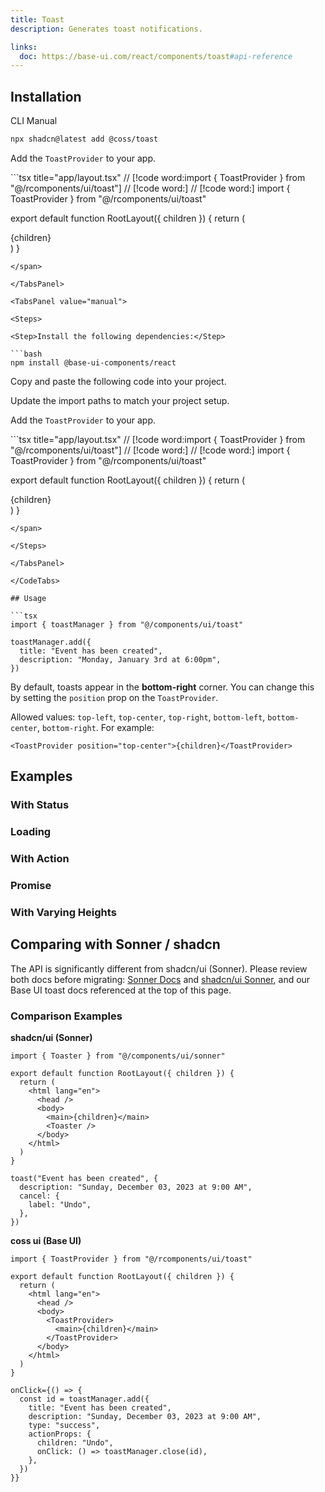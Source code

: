 ```yaml
---
title: Toast
description: Generates toast notifications.

links:
  doc: https://base-ui.com/react/components/toast#api-reference
---
```


<ComponentPreview name="toast-demo" />

## Installation

<CodeTabs>

<TabsList>
  <TabsTab value="cli">CLI</TabsTab>
  <TabsTab value="manual">Manual</TabsTab>
</TabsList>
<TabsPanel value="cli">

```bash
npx shadcn@latest add @coss/toast
```

<Step>Add the `ToastProvider` to your app.</Step>

<span data-lib="base-ui">
```tsx title="app/layout.tsx"
// [!code word:import { ToastProvider } from "@/rcomponents/ui/toast"]
// [!code word:<ToastProvider>]
// [!code word:</ToastProvider>]
import { ToastProvider } from "@/rcomponents/ui/toast"

export default function RootLayout({ children }) {
  return (
    <html lang="en">
      <head />
      <body>
        <ToastProvider>
          <main>{children}</main>
        </ToastProvider>
      </body>
    </html>
  )
}
```
</span>

</TabsPanel>

<TabsPanel value="manual">

<Steps>

<Step>Install the following dependencies:</Step>

```bash
npm install @base-ui-components/react
```

<Step>Copy and paste the following code into your project.</Step>

<ComponentSource name="toast" title="components/ui/toast.tsx" />

<Step>Update the import paths to match your project setup.</Step>

<Step>Add the `ToastProvider` to your app.</Step>

<span data-lib="base-ui">
```tsx title="app/layout.tsx"
// [!code word:import { ToastProvider } from "@/rcomponents/ui/toast"]
// [!code word:<ToastProvider>]
// [!code word:</ToastProvider>]
import { ToastProvider } from "@/rcomponents/ui/toast"

export default function RootLayout({ children }) {
  return (
    <html lang="en">
      <head />
      <body>
        <ToastProvider>
          <main>{children}</main>
        </ToastProvider>
      </body>
    </html>
  )
}
```
</span>

</Steps>

</TabsPanel>

</CodeTabs>

## Usage

```tsx
import { toastManager } from "@/components/ui/toast"
```

```tsx
toastManager.add({
  title: "Event has been created",
  description: "Monday, January 3rd at 6:00pm",
})
```

By default, toasts appear in the **bottom-right** corner. You can change this by setting the `position` prop on the `ToastProvider`.

Allowed values: `top-left`, `top-center`, `top-right`, `bottom-left`, `bottom-center`, `bottom-right`. For example:

```tsx
<ToastProvider position="top-center">{children}</ToastProvider>
```

## Examples

### With Status

<ComponentPreview name="toast-with-status" />

### Loading

<ComponentPreview name="toast-loading" />

### With Action

<ComponentPreview name="toast-with-action" />

### Promise

<ComponentPreview name="toast-promise" />

### With Varying Heights

<ComponentPreview name="toast-heights" />

## Comparing with Sonner / shadcn

The API is significantly different from shadcn/ui (Sonner). Please review both docs before migrating: [Sonner Docs](https://sonner.emilkowal.ski/) and [shadcn/ui Sonner](https://ui.shadcn.com/docs/components/sonner), and our Base UI toast docs referenced at the top of this page.

### Comparison Examples

**shadcn/ui (Sonner)**

```tsx title="app/layout.tsx"
import { Toaster } from "@/components/ui/sonner"

export default function RootLayout({ children }) {
  return (
    <html lang="en">
      <head />
      <body>
        <main>{children}</main>
        <Toaster />
      </body>
    </html>
  )
}
```

```tsx
toast("Event has been created", {
  description: "Sunday, December 03, 2023 at 9:00 AM",
  cancel: {
    label: "Undo",
  },
})
```

**coss ui (Base UI)**

```tsx title="app/layout.tsx"
import { ToastProvider } from "@/rcomponents/ui/toast"

export default function RootLayout({ children }) {
  return (
    <html lang="en">
      <head />
      <body>
        <ToastProvider>
          <main>{children}</main>
        </ToastProvider>
      </body>
    </html>
  )
}
```

```tsx
onClick={() => {
  const id = toastManager.add({
    title: "Event has been created",
    description: "Sunday, December 03, 2023 at 9:00 AM",
    type: "success",
    actionProps: {
      children: "Undo",
      onClick: () => toastManager.close(id),
    },
  })
}}
```
